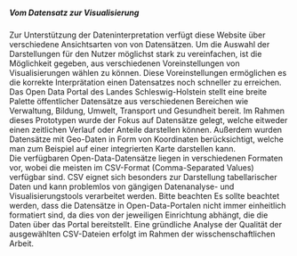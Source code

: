 ##### Vom Datensatz zur Visualisierung

Zur Unterstützung der Dateninterpretation verfügt diese Website über verschiedene Ansichtsarten von von Datensätzen.
Um die Auswahl der Darstellungen für den Nutzer möglichst stark zu vereinfachen, ist die
Möglichkeit gegeben, aus verschiedenen Voreinstellungen von Visualisierungen wählen zu können.
Diese Voreinstellungen ermöglichen es die korrekte Interprätation einen Datensatzes noch schneller zu erreichen.
<br/>
Das Open Data Portal des Landes Schleswig-Holstein stellt eine breite Palette öffentlicher Datensätze
aus verschiedenen Bereichen wie Verwaltung, Bildung, Umwelt, Transport und Gesundheit bereit. Im Rahmen
dieses Prototypen wurde der Fokus auf Datensätze gelegt, welche eitweder einen zeitlichen
Verlauf oder Anteile darstellen können. Außerdem wurden Datensätze mit Geo-Daten in Form von
Koordinaten berücksichtigt, welche man zum Beispiel auf einer integrierten Karte darstellen kann.
<br/>
Die verfügbaren Open-Data-Datensätze liegen in verschiedenen Formaten vor, wobei die meisten im
CSV-Format (Comma-Separated Values) verfügbar sind. CSV eignet sich besonders zur Darstellung tabellarischer
Daten und kann problemlos von gängigen Datenanalyse- und Visualisierungstools verarbeitet werden. Bitte beachten
Es sollte beachtet werden, dass die Datensätze in Open-Data-Portalen nicht immer einheitlich formatiert sind, da dies von der jeweiligen
Einrichtung abhängt, die die Daten über das Portal bereitstellt. Eine gründliche Analyse der Qualität der
ausgewählten CSV-Dateien erfolgt im Rahmen der wisschenschaftlichen Arbeit.
